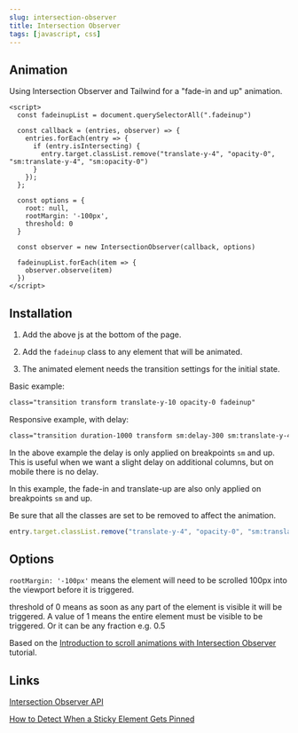 ```yaml
---
slug: intersection-observer
title: Intersection Observer
tags: [javascript, css]
---
```


<!--truncate-->

## Animation

Using Intersection Observer and Tailwind for a "fade-in and up" animation.

```
<script>
  const fadeinupList = document.querySelectorAll(".fadeinup")

  const callback = (entries, observer) => {
    entries.forEach(entry => {
      if (entry.isIntersecting) {
        entry.target.classList.remove("translate-y-4", "opacity-0", "sm:translate-y-4", "sm:opacity-0")
      }
    });
  };

  const options = {
    root: null,
    rootMargin: '-100px',
    threshold: 0
  }

  const observer = new IntersectionObserver(callback, options)

  fadeinupList.forEach(item => {
    observer.observe(item)
  })
</script>
```

## Installation

1. Add the above js at the bottom of the page. 

2. Add the `fadeinup` class to any element that will be animated.

3. The animated element needs the transition settings for the initial state.

Basic example:

```html
class="transition transform translate-y-10 opacity-0 fadeinup"
```

Responsive example, with delay:

```html
class="transition duration-1000 transform sm:delay-300 sm:translate-y-4 sm:opacity-0 fadeinup"
```

In the above example the delay is only applied on breakpoints `sm` and up. This is useful when we want a slight delay on additional columns, but on mobile there is no delay.

In this example, the fade-in and translate-up are also only applied on breakpoints `sm` and up.

Be sure that all the classes are set to be removed to affect the animation.

```js
entry.target.classList.remove("translate-y-4", "opacity-0", "sm:translate-y-4", "sm:opacity-0")
```

## Options

`rootMargin: '-100px'` means the element will need to be scrolled 100px into the viewport before it is triggered.

threshold of 0 means as soon as any part of the element is visible it will be triggered. A value of 1 means the entire element must be visible to be triggered. Or it can be any fraction e.g. 0.5

Based on the [Introduction to scroll animations with Intersection Observer](https://dev.to/ljcdev/introduction-to-scroll-animations-with-intersection-observer-d05) tutorial.

## Links

[Intersection Observer API](https://developer.mozilla.org/en-US/docs/Web/API/Intersection_Observer_API)

[How to Detect When a Sticky Element Gets Pinned](https://davidwalsh.name/detect-sticky)